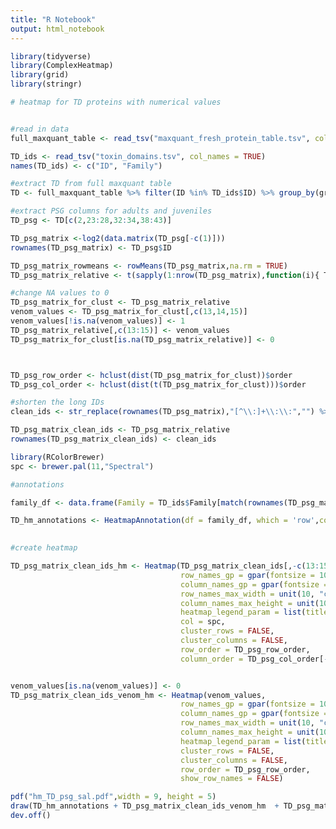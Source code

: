 ```yaml
---
title: "R Notebook"
output: html_notebook
---
```



```r
library(tidyverse)
library(ComplexHeatmap)
library(grid)
library(stringr)
```


```r

# heatmap for TD proteins with numerical values


#read in data
full_maxquant_table <- read_tsv("maxquant_fresh_protein_table.tsv", col_names = TRUE)

TD_ids <- read_tsv("toxin_domains.tsv", col_names = TRUE)
names(TD_ids) <- c("ID", "Family")

#extract TD from full maxquant table
TD <- full_maxquant_table %>% filter(ID %in% TD_ids$ID) %>% group_by(group) %>% summarise_all(first)

#extract PSG columns for adults and juveniles
TD_psg <- TD[c(2,23:28,32:34,38:43)]

TD_psg_matrix <-log2(data.matrix(TD_psg[-c(1)]))
rownames(TD_psg_matrix) <- TD_psg$ID

TD_psg_matrix_rowmeans <- rowMeans(TD_psg_matrix,na.rm = TRUE)
TD_psg_matrix_relative <- t(sapply(1:nrow(TD_psg_matrix),function(i){ TD_psg_matrix[i,]-TD_psg_matrix_rowmeans[i] }))

#change NA values to 0
TD_psg_matrix_for_clust <- TD_psg_matrix_relative
venom_values <- TD_psg_matrix_for_clust[,c(13,14,15)]
venom_values[!is.na(venom_values)] <- 1
TD_psg_matrix_relative[,c(13:15)] <- venom_values
TD_psg_matrix_for_clust[is.na(TD_psg_matrix_relative)] <- 0



TD_psg_row_order <- hclust(dist(TD_psg_matrix_for_clust))$order
TD_psg_col_order <- hclust(dist(t(TD_psg_matrix_for_clust)))$order

#shorten the long IDs 
clean_ids <- str_replace(rownames(TD_psg_matrix),"[^\\:]+\\:\\:","") %>% str_replace("lcl\\|","") %>% str_replace("TRINITY_","") %>% str_replace("\\:.*$","") %>% str_replace("tr\\|[^\\|]+\\|","")

TD_psg_matrix_clean_ids <- TD_psg_matrix_relative
rownames(TD_psg_matrix_clean_ids) <- clean_ids

library(RColorBrewer)
spc <- brewer.pal(11,"Spectral")

#annotations

family_df <- data.frame(Family = TD_ids$Family[match(rownames(TD_psg_matrix),TD_ids$ID)])

TD_hm_annotations <- HeatmapAnnotation(df = family_df, which = 'row',col=list(Family=c("CAP" = "firebrick", "Carboxylesterase" = "darkseagreen", "Chitinase" = "darkorange2", "Phospholipase" = "deeppink3", "Metalloprotease" = "gray0", "DNase" = "dodgerblue3", "Hyaluronidase" = "darkviolet")))
                                       

#create heatmap

TD_psg_matrix_clean_ids_hm <- Heatmap(TD_psg_matrix_clean_ids[,-c(13:15)], 
                                      row_names_gp = gpar(fontsize = 10),
                                      column_names_gp = gpar(fontsize = 10), 
                                      row_names_max_width = unit(10, "cm"), 
                                      column_names_max_height = unit(10, "cm"), 
                                      heatmap_legend_param = list(title = "log2 Relative Expression", color_bar = "continuous"), 
                                      col = spc,
                                      cluster_rows = FALSE,
                                      cluster_columns = FALSE,
                                      row_order = TD_psg_row_order,
                                      column_order = TD_psg_col_order[-c(1,2,15)])


venom_values[is.na(venom_values)] <- 0
TD_psg_matrix_clean_ids_venom_hm <- Heatmap(venom_values, 
                                      row_names_gp = gpar(fontsize = 10),
                                      column_names_gp = gpar(fontsize = 10), 
                                      row_names_max_width = unit(10, "cm"), 
                                      column_names_max_height = unit(10, "cm"), 
                                      heatmap_legend_param = list(title=NULL,at=c(0,1), labels = c("Absent", "Present")),
                                      cluster_rows = FALSE,
                                      cluster_columns = FALSE,
                                      row_order = TD_psg_row_order,
                                      show_row_names = FALSE)

pdf("hm_TD_psg_sal.pdf",width = 9, height = 5)
draw(TD_hm_annotations + TD_psg_matrix_clean_ids_venom_hm  + TD_psg_matrix_clean_ids_hm , heatmap_legend_side = "left", gap = unit(0.2, "cm"))
dev.off()

```


